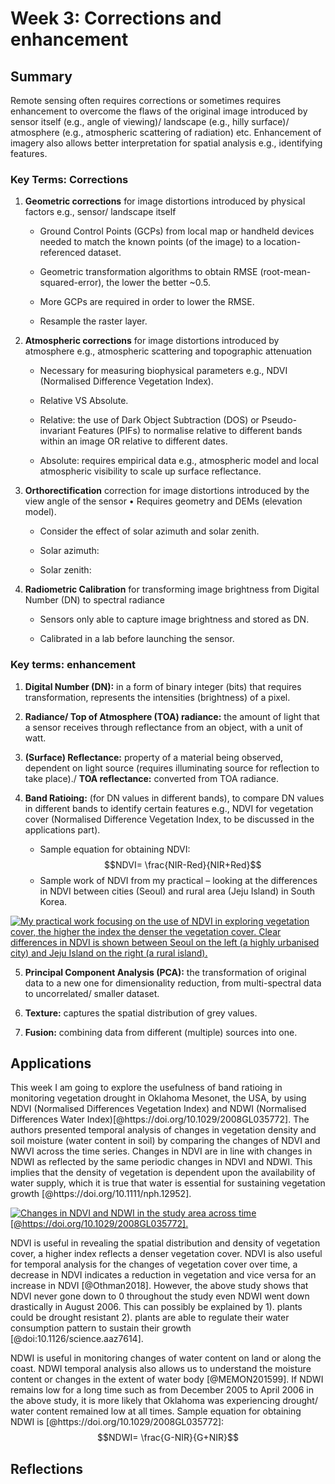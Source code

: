 # Week 3: Corrections and enhancement

## Summary

Remote sensing often requires corrections or sometimes requires enhancement to overcome the flaws of the original image introduced by sensor itself (e.g., angle of viewing)/ landscape (e.g., hilly surface)/ atmosphere (e.g., atmospheric scattering of radiation) etc. Enhancement of imagery also allows better interpretation for spatial analysis e.g., identifying features.

### Key Terms: Corrections

1.  **Geometric corrections** for image distortions introduced by physical factors e.g., sensor/ landscape itself

    -   Ground Control Points (GCPs) from local map or handheld devices needed to match the known points (of the image) to a location-referenced dataset.

    -   Geometric transformation algorithms to obtain RMSE (root-mean-squared-error), the lower the better \~0.5.

    -   More GCPs are required in order to lower the RMSE.

    -   Resample the raster layer.

2.  **Atmospheric corrections** for image distortions introduced by atmosphere e.g., atmospheric scattering and topographic attenuation

    -   Necessary for measuring biophysical parameters e.g., NDVI (Normalised Difference Vegetation Index).

    -   Relative VS Absolute.

    -   Relative: the use of Dark Object Subtraction (DOS) or Pseudo-invariant Features (PIFs) to normalise relative to different bands within an image OR relative to different dates.

    -   Absolute: requires empirical data e.g., atmospheric model and local atmospheric visibility to scale up surface reflectance.

3.  **Orthorectification** correction for image distortions introduced by the view angle of the sensor • Requires geometry and DEMs (elevation model).

    -   Consider the effect of solar azimuth and solar zenith.

    -   Solar azimuth:

    -   Solar zenith:

4.  **Radiometric Calibration** for transforming image brightness from Digital Number (DN) to spectral radiance

    -   Sensors only able to capture image brightness and stored as DN.

    -   Calibrated in a lab before launching the sensor.

### Key terms: enhancement

1.  **Digital Number (DN):** in a form of binary integer (bits) that requires transformation, represents the intensities (brightness) of a pixel.

2.  **Radiance/ Top of Atmosphere (TOA) radiance:** the amount of light that a sensor receives through reflectance from an object, with a unit of watt.

3.  **(Surface) Reflectance:** property of a material being observed, dependent on light source (requires illuminating source for reflection to take place)./ **TOA reflectance:** converted from TOA radiance.

4.  **Band Ratioing:** (for DN values in different bands), to compare DN values in different bands to identify certain features e.g., NDVI for vegetation cover (Normalised Difference Vegetation Index, to be discussed in the applications part).

    -   Sample equation for obtaining NDVI: $$NDVI= \frac{NIR-Red}{NIR+Red}$$
    -   Sample work of NDVI from my practical -- looking at the differences in NDVI between cities (Seoul) and rural area (Jeju Island) in South Korea.

[![My practical work focusing on the use of NDVI in exploring vegetation cover, the higher the index the denser the vegetation cover. Clear differences in NDVI is shown between Seoul on the left (a highly urbanised city) and Jeju Island on the right (a rural island).](images/NDVI.jpg){fig-align="center"}](NDVI-Korea)

5.  **Principal Component Analysis (PCA):** the transformation of original data to a new one for dimensionality reduction, from multi-spectral data to uncorrelated/ smaller dataset.

6.  **Texture:** captures the spatial distribution of grey values.

7.  **Fusion:** combining data from different (multiple) sources into one.

## Applications

This week I am going to explore the usefulness of band ratioing in monitoring vegetation drought in Oklahoma Mesonet, the USA, by using NDVI (Normalised Differences Vegetation Index) and NDWI (Normalised Differences Water Index)[@https://doi.org/10.1029/2008GL035772]. The authors presented temporal analysis of changes in vegetation density and soil moisture (water content in soil) by comparing the changes of NDVI and NWVI across the time series. Changes in NDVI are in line with changes in NDWI as reflected by the same periodic changes in NDVI and NDWI. This implies that the density of vegetation is dependent upon the availability of water supply, which it is true that water is essential for sustaining vegetation growth [@https://doi.org/10.1111/nph.12952].

[![Changes in NDVI and NDWI in the study area across time [@https://doi.org/10.1029/2008GL035772].](images/NDVINDWI.png){fig-align="center"}](oklahoma-NDVI-NDWI)

NDVI is useful in revealing the spatial distribution and density of vegetation cover, a higher index reflects a denser vegetation cover. NDVI is also useful for temporal analysis for the changes of vegetation cover over time, a decrease in NDVI indicates a reduction in vegetation and vice versa for an increase in NDVI [@Othman2018]. However, the above study shows that NDVI never gone down to 0 throughout the study even NDWI went down drastically in August 2006. This can possibly be explained by 1). plants could be drought resistant 2). plants are able to regulate their water consumption pattern to sustain their growth [@doi:10.1126/science.aaz7614].

NDWI is useful in monitoring changes of water content on land or along the coast. NDWI temporal analysis also allows us to understand the moisture content or changes in the extent of water body [@MEMON201599]. If NDWI remains low for a long time such as from December 2005 to April 2006 in the above study, it is more likely that Oklahoma was experiencing drought/ water content remained low at all times. Sample equation for obtaining NDWI is [@https://doi.org/10.1029/2008GL035772]: $$NDWI= \frac{G-NIR}{G+NIR}$$

## Reflections
